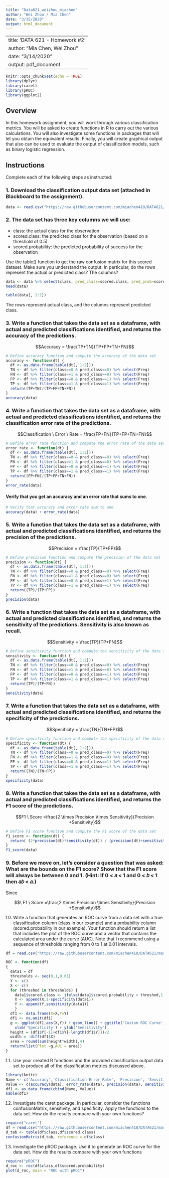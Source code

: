 ```yaml
---
title: "Data621_weizhou_miachen"
author: "Wei Zhou / Mia Chen"
date: "3/15/2020"
output: html_document
---
```

---
title: 'DATA 621 - Homework #2'
author: "Mia Chen, Wei Zhou"
date: "3/14/2020"
output: pdf_document
---

```r
knitr::opts_chunk$set(echo = TRUE)
library(dplyr)
library(caret)
library(pROC)
library(ggplot2)
```

## Overview

In this homework assignment, you will work through various classification metrics. You will be asked to create functions in R to carry out the various calculations. You will also investigate some functions in packages that will let you obtain the equivalent results. Finally, you will create graphical output that also can be used to evaluate the output of classification models, such as binary logistic regression.

## Instructions

Complete each of the following steps as instructed:

### 1. Download the classification output data set (attached in Blackboard to the assignment).

```r
data <- read.csv("https://raw.githubusercontent.com/miachen410/DATA621/master/HW%232/classification-output-data.csv")
```

### 2. The data set has three key columns we will use:

* class: the actual class for the observation
* scored.class: the predicted class for the observation (based on a threshold of 0.5)
* scored.probability: the predicted probability of success for the observation

Use the table() function to get the raw confusion matrix for this scored dataset. Make sure you understand the output. In particular, do the rows represent the actual or predicted class? The columns?

```r
data <- data %>% select(class, pred_class=scored.class, pred_prob=scored.probability)
head(data)
```

```r
table(data[, 1:2])
```

The rows represent actual class, and the columns represent predicted class.

### 3. Write a function that takes the data set as a dataframe, with actual and predicted classifications identified, and returns the accuracy of the predictions.

$$Accuracy = \frac{TP+TN}{TP+FP+TN+FN}$$

```r
# Define accuracy function and compute the accuracy of the data set
accuracy <- function(dt) {
  df <- as.data.frame(table(dt[, 1:2]))
  TN <- df %>% filter(class==0 & pred_class==0) %>% select(Freq)
  FN <- df %>% filter(class==1 & pred_class==0) %>% select(Freq)
  FP <- df %>% filter(class==0 & pred_class==1) %>% select(Freq)
  TP <- df %>% filter(class==1 & pred_class==1) %>% select(Freq)
  return((TP+TN)/(TP+FP+TN+FN))
}
accuracy(data)
```

### 4. Write a function that takes the data set as a dataframe, with actual and predicted classifications identified, and returns the classification error rate of the predictions.

$$Classification \ Error \ Rate = \frac{FP+FN}{TP+FP+TN+FN}$$
```r
# Define error rate function and compute the error rate of the data set
error_rate <- function(dt) {
  df <- as.data.frame(table(dt[, 1:2]))
  TN <- df %>% filter(class==0 & pred_class==0) %>% select(Freq)
  FN <- df %>% filter(class==1 & pred_class==0) %>% select(Freq)
  FP <- df %>% filter(class==0 & pred_class==1) %>% select(Freq)
  TP <- df %>% filter(class==1 & pred_class==1) %>% select(Freq)
  return((FP+FN)/(TP+FP+TN+FN))
}
error_rate(data)
```

#### Verify that you get an accuracy and an error rate that sums to one.

```r
# Verify that accuracy and error rate sum to one
accuracy(data) + error_rate(data)
```

### 5. Write a function that takes the data set as a dataframe, with actual and predicted classifications identified, and returns the precision of the predictions. 
$$Precision = \frac{TP}{TP+FP}$$

```r
# Define precision function and compute the precision of the data set
precision <- function(dt) {
  df <- as.data.frame(table(dt[, 1:2]))
  TN <- df %>% filter(class==0 & pred_class==0) %>% select(Freq)
  FN <- df %>% filter(class==1 & pred_class==0) %>% select(Freq)
  FP <- df %>% filter(class==0 & pred_class==1) %>% select(Freq)
  TP <- df %>% filter(class==1 & pred_class==1) %>% select(Freq)
  return((TP)/(TP+FP))
}
precision(data)
```

### 6. Write a function that takes the data set as a dataframe, with actual and predicted classifications identified, and returns the sensitivity of the predictions. Sensitivity is also known as recall.

$$Sensitivity = \frac{TP}{TP+FN}$$

```r
# Define sensitivity function and compute the sensitivity of the data set
sensitivity <- function(dt) {
  df <- as.data.frame(table(dt[, 1:2]))
  TN <- df %>% filter(class==0 & pred_class==0) %>% select(Freq)
  FN <- df %>% filter(class==1 & pred_class==0) %>% select(Freq)
  FP <- df %>% filter(class==0 & pred_class==1) %>% select(Freq)
  TP <- df %>% filter(class==1 & pred_class==1) %>% select(Freq)
  return((TP)/(TP+FN))
}
sensitivity(data)
```

### 7. Write a function that takes the data set as a dataframe, with actual and predicted classifications identified, and returns the specificity of the predictions.

$$Specificity = \frac{TN}{TN+FP}$$

```r
# Define specificity function and compute the specificity of the data set
specificity <- function(dt) {
  df <- as.data.frame(table(dt[, 1:2]))
  TN <- df %>% filter(class==0 & pred_class==0) %>% select(Freq)
  FN <- df %>% filter(class==1 & pred_class==0) %>% select(Freq)
  FP <- df %>% filter(class==0 & pred_class==1) %>% select(Freq)
  TP <- df %>% filter(class==1 & pred_class==1) %>% select(Freq)
  return((TN)/(TN+FP))
}
specificity(data)
```

### 8. Write a function that takes the data set as a dataframe, with actual and predicted classifications identified, and returns the F1 score of the predictions.

$$F1 \ Score =\frac{2 \times Precision \times Sensitivity}{Precision +Sensitivity}$$

```r
# Define F1 score function and compute the F1 score of the data set
f1_score <- function(dt) {
  return( (2*precision(dt)*sensitivity(dt)) / (precision(dt)+sensitivity(dt)) )
}
f1_score(data)
```

### 9. Before we move on, let’s consider a question that was asked: What are the bounds on the F1 score? Show that the F1 score will always be between 0 and 1. (Hint: If 0 < 𝑎 < 1 and 0 < 𝑏 < 1 then 𝑎𝑏 < 𝑎.)

Since 

$$\ F1 \ Score =\frac{2 \times Precision \times Sensitivity}{Precision +Sensitivity}$$



10. Write a function that generates an ROC curve from a data set with a true classification column (class in our 
example) and a probability column (scored.probability in our example). Your function should return a list
that includes the plot of the ROC curve and a vector that contains the calculated area under the curve
(AUC). Note that I recommend using a sequence of thresholds ranging from 0 to 1 at 0.01 intervals.

```r
df = read.csv("https://raw.githubusercontent.com/miachen410/DATA621/master/HW%232/classification-output-data.csv")

ROC <- function(df)
{
  data1 = df
  thresholds <- seq(0,1,0.01)
  Y <- c()
  X <- c()
  for (threshod in thresholds) {
    data1$scored.class <- ifelse(data1$scored.probability > threshod,1,0)
    X <- append(X,1-specificity(data1))
    Y <- append(Y,sensitivity(data1))
    }
  df1 <- data.frame(X=X,Y=Y)
  df1 <- na.omit(df1)
  g <- ggplot(df1,aes(X,Y)) + geom_line() + ggtitle('Custom ROC Curve') +
    xlab('Specificity') + ylab('Sensitivity')
  height = (df1$Y[-1]+df1$Y[-length(df1$Y)])/2
  width = -diff(df1$X)
  area = round(sum(height*width),4)
  return(list(Plot =g,AUC = area))
}

```

11. Use your created R functions and the provided classification output data set to produce all of the
classification metrics discussed above.
```r
library(knitr)
Name <- c('Accuracy','Classification Error Rate', 'Precision', 'Sensitivity','Specificity', 'F1 Score')
Value <- c(accuracy(data), error_rate(data), precision(data), sensitivity(data), specificity(data), f1_score(data))
df1 <- as.data.frame(cbind(Name, Value))
kable(df1)
```


12. Investigate the caret package. In particular, consider the functions confusionMatrix, sensitivity, and
specificity. Apply the functions to the data set. How do the results compare with your own functions?
```r
require("caret")
df = read.csv("https://raw.githubusercontent.com/miachen410/DATA621/master/HW%232/classification-output-data.csv")
d_tab <- table(df$class,df$scored.class)
confusionMatrix(d_tab, reference = df$class)
```


13. Investigate the pROC package. Use it to generate an ROC curve for the data set. How do the results
compare with your own functions

```r
require("pROC")
d_roc <- roc(df$class,df$scored.probability)
plot(d_roc, main = "ROC with pROC")
```

